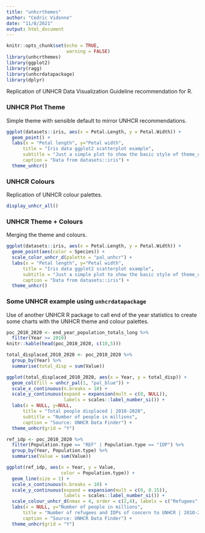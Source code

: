 ```yaml
---
title: "unhcrthemes"
author: "Cedric Vidonne"
date: "11/8/2021"
output: html_document
---
```


```r
knitr::opts_chunk$set(echo = TRUE,
                      warning = FALSE)
library(unhcrthemes)
library(ggplot2)
library(ragg)
library(unhcrdatapackage)
library(dplyr)
```

Replication of UNHCR Data Visualization Guideline recommendation for R.

### UNHCR Plot Theme

Simple theme with sensible default to mirror UNHCR recommendations.

```r
ggplot(datasets::iris, aes(x = Petal.Length, y = Petal.Width)) +
  geom_point() +
  labs(x = "Petal length", y="Petal width",
      title = "Iris data ggplot2 scatterplot example",
      subtitle = "Just a simple plot to show the basic style of theme_unhcr",
      caption = "Data from datasets::iris") +
  theme_unhcr()

```

### UNHCR Colours

Replication of UNHCR colour palettes.

```r
display_unhcr_all()
```

### UNHCR Theme + Colours

Merging the theme and colours.

```r
ggplot(datasets::iris, aes(x = Petal.Length, y = Petal.Width)) +
  geom_point(aes(color = Species)) +
  scale_color_unhcr_d(palette = "pal_unhcr") +
  labs(x = "Petal length", y="Petal width",
      title = "Iris data ggplot2 scatterplot example",
      subtitle = "Just a simple plot to show the basic style of theme_unhcr",
      caption = "Data from datasets::iris") +
  theme_unhcr()

```

### Some UNHCR example using `unhcrdatapackage`

Use of another UNHCR R package to call end of the year statistics to create some charts with the UNHCR theme and colour palettes.

```r
poc_2010_2020 <- end_year_population_totals_long %>% 
  filter(Year >= 2010)
knitr::kable(head(poc_2010_2020, c(10,5)))
```


```r
total_displaced_2010_2020 <- poc_2010_2020 %>% 
  group_by(Year) %>% 
  summarise(total_disp = sum(Value))

ggplot(total_displaced_2010_2020, aes(x = Year, y = total_disp)) +
  geom_col(fill = unhcr_pal(1, "pal_blue")) +
  scale_x_continuous(n.breaks = 10) +
  scale_y_continuous(expand = expansion(mult = c(0, NULL)),
                     labels = scales::label_number_si()) +
  labs(x = NULL, y=NULL,
      title = "Total people displaced | 2010-2020",
      subtitle = "Number of people in millions",
      caption = "Source: UNHCR Data Finder") +
  theme_unhcr(grid = "Y")

```


```r
ref_idp <- poc_2010_2020 %>% 
  filter(Population.type == "REF" | Population.type == "IDP") %>% 
  group_by(Year, Population.type) %>% 
  summarise(Value = sum(Value))

ggplot(ref_idp, aes(x = Year, y = Value,
                    color = Population.type)) +
  geom_line(size = 1) +
  scale_x_continuous(n.breaks = 10) +
  scale_y_continuous(expand = expansion(mult = c(0, 0.15)),
                     labels = scales::label_number_si()) +
  scale_colour_unhcr_d(nmax = 4, order = c(2,4), labels = c("Refugees", "IDPs")) +
  labs(x = NULL, y="Number of people in millions",
      title = "Number of refugees and IDPs of concern to UNHCR | 2010-2020",
      caption = "Source: UNHCR Data Finder") +
  theme_unhcr(grid = "Y")
```


